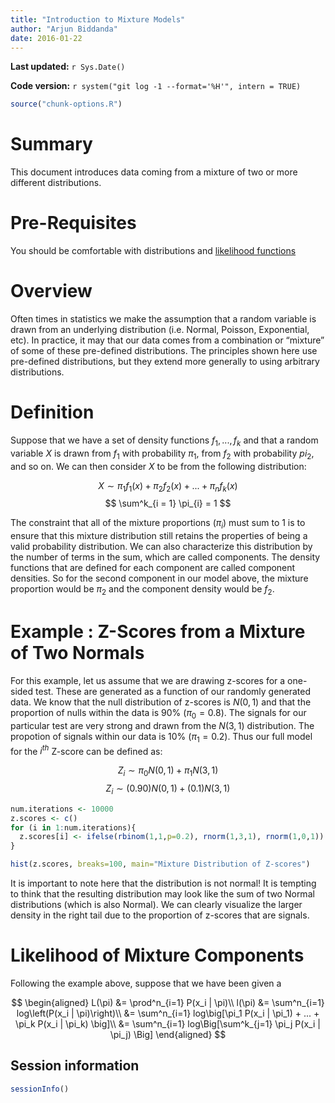 ```yaml
---
title: "Introduction to Mixture Models"
author: "Arjun Biddanda"
date: 2016-01-22
---
```


**Last updated:** `r Sys.Date()`

**Code version:** `r system("git log -1 --format='%H'", intern = TRUE)`

```r
source("chunk-options.R")
```

# Summary

This document introduces data coming from a mixture of two or more different distributions.  

# Pre-Requisites

You should be comfortable with distributions and [likelihood functions](http://stephens999.github.io/fiveMinuteStats/analysis/likelihood_function.html) 

# Overview

Often times in statistics we make the assumption that a random variable is drawn from an underlying distribution (i.e. Normal, Poisson, Exponential, etc). In practice, it may that our data comes from a combination or "mixture" of some of these pre-defined distributions. The principles shown here use pre-defined distributions, but they extend more generally to using arbitrary distributions.  

# Definition

Suppose that we have a set of density functions $f_1,...,f_k$ and that a random variable $X$ is drawn from $f_1$ with probability $\pi_1$, from $f_2$ with probability $pi_2$, and so on. We can then consider $X$ to be from the following distribution: 

$$ X \sim \pi_1f_1(x) + \pi_2f_2(x) + ... + \pi_nf_k(x)$$
$$ \sum^k_{i = 1} \pi_{i} = 1 $$ 

The constraint that all of the mixture proportions ($\pi_i$) must sum to 1 is to ensure that this mixture distribution still retains the properties of being a valid probability distribution. We can also characterize this distribution by the number of terms in the sum, which are called components. The density functions that are defined for each component are called component densities. So for the second component in our model above, the mixture proportion would be $\pi_2$ and the component density would be $f_2$. 

# Example : Z-Scores from a Mixture of Two Normals

For this example, let us assume that we are drawing z-scores for a one-sided test. These are generated as a function of our randomly generated data. We know that the null distribution of z-scores is $N(0,1)$ and that the proportion of nulls within the data is 90% ($\pi_0 = 0.8$). The signals for our particular test are very strong and drawn from the $N(3,1)$ distribution. The propotion of signals within our data is 10% ($\pi_1 = 0.2$). Thus our full model for the $i^{th}$ Z-score can be defined as:

$$ Z_i \sim \pi_0 N(0,1) + \pi_1 N(3,1) $$
$$ Z_i \sim (0.90) N(0,1) + (0.1) N(3,1) $$


```r
num.iterations <- 10000
z.scores <- c()
for (i in 1:num.iterations){
  z.scores[i] <- ifelse(rbinom(1,1,p=0.2), rnorm(1,3,1), rnorm(1,0,1)) 
}

hist(z.scores, breaks=100, main="Mixture Distribution of Z-scores")
```

It is important to note here that the distribution is not normal! It is tempting to think that the resulting distribution may look like the sum of two Normal distributions (which is also Normal). We can clearly visualize the larger density in the right tail due to the proportion of z-scores that are signals. 

# Likelihood of Mixture Components

Following the example above, suppose that we have been given a 

$$
  \begin{aligned}
    L(\pi) &= \prod^n_{i=1} P(x_i | \pi)\\
    l(\pi) &= \sum^n_{i=1} log\left(P(x_i | \pi)\right)\\
    &= \sum^n_{i=1} log\big[\pi_1 P(x_i | \pi_1) + ... + \pi_k P(x_i | \pi_k) \big]\\
    &= \sum^n_{i=1} log\Big[\sum^k_{j=1} \pi_j P(x_i | \pi_j)  \Big]
  \end{aligned}
$$


## Session information

```r
sessionInfo()
```

